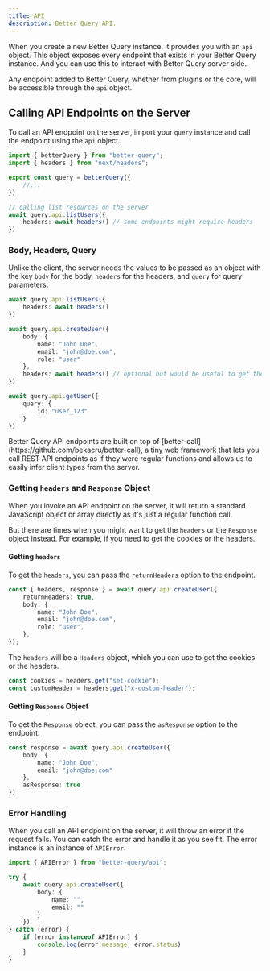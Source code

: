 ```yaml
---
title: API
description: Better Query API.
---
```


When you create a new Better Query instance, it provides you with an `api` object. This object exposes every endpoint that exists in your Better Query instance. And you can use this to interact with Better Query server side.

Any endpoint added to Better Query, whether from plugins or the core, will be accessible through the `api` object.

## Calling API Endpoints on the Server

To call an API endpoint on the server, import your `query` instance and call the endpoint using the `api` object.

```ts title="server.ts"
import { betterQuery } from "better-query";
import { headers } from "next/headers";

export const query = betterQuery({
    //...
})

// calling list resources on the server
await query.api.listUsers({
    headers: await headers() // some endpoints might require headers
})
```

### Body, Headers, Query

Unlike the client, the server needs the values to be passed as an object with the key `body` for the body, `headers` for the headers, and `query` for query parameters.

```ts title="server.ts"
await query.api.listUsers({
    headers: await headers()
})

await query.api.createUser({
    body: {
        name: "John Doe",
        email: "john@doe.com",
        role: "user"
    },
    headers: await headers() // optional but would be useful to get the user IP, user agent, etc.
})

await query.api.getUser({
    query: {
        id: "user_123"
    }
})
```

<Callout>
Better Query API endpoints are built on top of [better-call](https://github.com/bekacru/better-call), a tiny web framework that lets you call REST API endpoints as if they were regular functions and allows us to easily infer client types from the server.
</Callout>

### Getting `headers` and `Response` Object

When you invoke an API endpoint on the server, it will return a standard JavaScript object or array directly as it's just a regular function call.

But there are times when you might want to get the `headers` or the `Response` object instead. For example, if you need to get the cookies or the headers.

#### Getting `headers`

To get the `headers`, you can pass the `returnHeaders` option to the endpoint.

```ts
const { headers, response } = await query.api.createUser({
	returnHeaders: true,
	body: {
		name: "John Doe",
		email: "john@doe.com",
		role: "user",
	},
});
```

The `headers` will be a `Headers` object, which you can use to get the cookies or the headers.

```ts
const cookies = headers.get("set-cookie");
const customHeader = headers.get("x-custom-header");
```

#### Getting `Response` Object

To get the `Response` object, you can pass the `asResponse` option to the endpoint.

```ts title="server.ts"
const response = await query.api.createUser({
    body: {
        name: "John Doe",
        email: "john@doe.com"
    },
    asResponse: true
})
```

### Error Handling

When you call an API endpoint on the server, it will throw an error if the request fails. You can catch the error and handle it as you see fit. The error instance is an instance of `APIError`.

```ts title="server.ts"
import { APIError } from "better-query/api";

try {
    await query.api.createUser({
        body: {
            name: "",
            email: ""
        }
    })
} catch (error) {
    if (error instanceof APIError) {
        console.log(error.message, error.status)
    }
}
```
